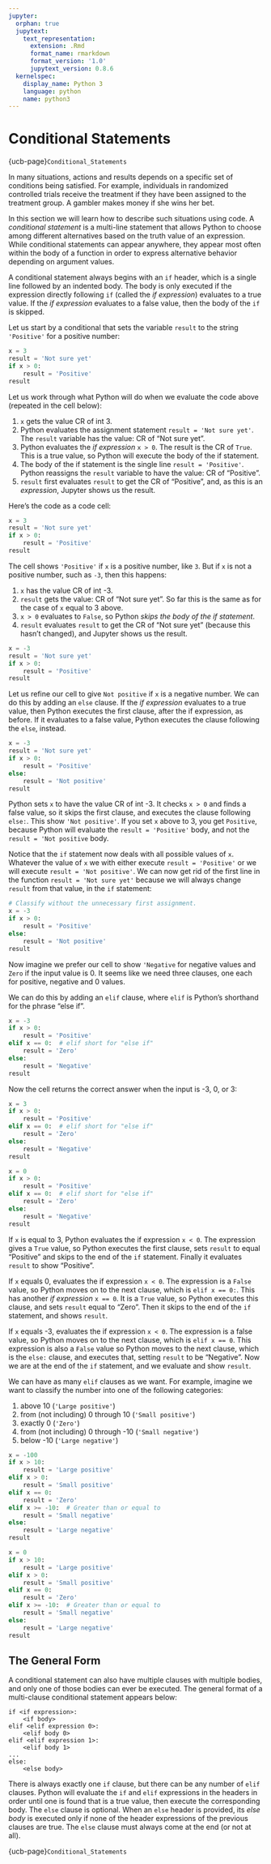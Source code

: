 ```yaml
---
jupyter:
  orphan: true
  jupytext:
    text_representation:
      extension: .Rmd
      format_name: rmarkdown
      format_version: '1.0'
      jupytext_version: 0.8.6
  kernelspec:
    display_name: Python 3
    language: python
    name: python3
---
```


# Conditional Statements

{ucb-page}`Conditional_Statements`

In many situations, actions and results depends on a specific set of
conditions being satisfied. For example, individuals in randomized
controlled trials receive the treatment if they have been assigned to
the treatment group. A gambler makes money if she wins her bet.

In this section we will learn how to describe such situations using
code. A *conditional statement* is a multi-line statement that allows
Python to choose among different alternatives based on the truth value
of an expression. While conditional statements can appear anywhere,
they appear most often within the body of a function in order to
express alternative behavior depending on argument values.

A conditional statement always begins with an `if` header, which is a single
line followed by an indented body. The body is only executed if the expression
directly following `if` (called the *if expression*) evaluates to a true value.
If the *if expression* evaluates to a false value, then the body of the `if` is
skipped.

Let us start by a conditional that sets the variable `result` to the string
`'Positive'`  for a positive number:

```python
x = 3
result = 'Not sure yet'
if x > 0:
    result = 'Positive'
result
```

Let us work through what Python will do when we evaluate the code above
(repeated in the cell below):

1. `x` gets the value CR of int 3.
2.   Python evaluates the assignment statement `result = 'Not sure yet'`. The
     `result` variable has the value: CR of "Not sure yet".
3.   Python evaluates the *if expression* `x > 0`.  The result is the
     CR of `True`.  This is a true value, so Python will execute the body of
     the if statement.
4.   The body of the if statement is the single line `result = 'Positive'`.
     Python reassigns the `result` variable to have the value: CR of
     "Positive".
1.   `result` first evaluates `result` to get the CR of "Positive", and, as
     this is an *expression*, Jupyter shows us the result.

Here's the code as a code cell:

```python
x = 3
result = 'Not sure yet'
if x > 0:
    result = 'Positive'
result
```

The cell shows `'Positive'` if `x` is a positive number, like `3`. But if `x`
is not a positive number, such as `-3`, then this happens:

1. `x` has the value CR of int -3.
1. `result` gets the value: CR of "Not sure yet".  So far this is the same as
   for the case of `x` equal to 3 above.
1. `x > 0` evaluates to `False`, so Python *skips the body of the if
   statement*.
1. `result` evaluates `result` to get the CR of "Not sure yet" (because this
   hasn't changed), and Jupyter shows us the result.

```python
x = -3
result = 'Not sure yet'
if x > 0:
    result = 'Positive'
result
```

Let us refine our cell to give `Not positive` if `x` is a negative number. We
can do this by adding an `else` clause.  If the *if expression* evaluates to a
true value, then Python executes the first clause, after the if expression, as
before.  If it evaluates to a false value, Python executes the clause following
the `else`, instead.

```python
x = -3
result = 'Not sure yet'
if x > 0:
    result = 'Positive'
else:
    result = 'Not positive'
result
```

Python sets `x` to have the value CR of int -3.  It checks `x > 0` and finds a
false value, so it skips the first clause, and executes the clause following
`else:`. This show `'Not positive'`.  If you set `x` above to 3, you get
`Positive`, because Python will evaluate the `result = 'Positive'` body, and
not the `result = 'Not positive` body.

Notice that the `if` statement now deals with all possible values of `x`.
Whatever the value of `x` we with either execute `result = 'Positive'` or we
will execute `result = 'Not positive'`.  We can now get rid of the first line
in the function `result = 'Not sure yet'` because we will always change
`result` from that value, in the `if` statement:

```python
# Classify without the unnecessary first assignment.
x = -3
if x > 0:
    result = 'Positive'
else:
    result = 'Not positive'
result
```

Now imagine we prefer our cell to show `'Negative` for negative values and
`Zero` if the input value is 0.  It seems like we need three clauses, one each
for positive, negative and 0 values.

We can do this by adding an `elif` clause, where `elif` is Python's
shorthand for the phrase "else if".

```python
x = -3
if x > 0:
    result = 'Positive'
elif x == 0:  # elif short for "else if"
    result = 'Zero'
else:
    result = 'Negative'
result
```

Now the cell returns the correct answer when the input is -3, 0, or 3:

```python
x = 3
if x > 0:
    result = 'Positive'
elif x == 0:  # elif short for "else if"
    result = 'Zero'
else:
    result = 'Negative'
result
```

```python
x = 0
if x > 0:
    result = 'Positive'
elif x == 0:  # elif short for "else if"
    result = 'Zero'
else:
    result = 'Negative'
result
```

If `x` is equal to 3, Python evaluates the if expression `x < 0`.  The
expression gives a `True` value, so Python executes the first clause, sets
`result` to equal "Positive" and skips to the end of the `if` statement.
Finally it evaluates `result` to show "Positive".

If `x` equals 0, evaluates the if expression `x < 0`.  The expression is a
`False` value, so Python moves on to the next clause, which is `elif x == 0:`.
This has another *if expression* `x == 0`.  It is a `True` value, so Python
executes this clause, and sets `result` equal to "Zero".  Then it skips to the
end of the `if` statement, and shows `result`.

If `x` equals -3, evaluates the if expression `x < 0`.  The expression is a
false value, so Python moves on to the next clause, which is `elif x == 0`.
This expression is also a `False` value so Python moves to the next clause,
which is the `else:` clause, and executes that, setting `result` to be
"Negative". Now we are at the end of the `if` statement, and we evaluate and
show `result`.

We can have as many `elif` clauses as we want.  For example, imagine we
want to classify the number into one of the following categories:

1. above 10 (`'Large positive'`)
1. from (not including) 0 through 10 (`'Small positive'`)
1. exactly 0 (`'Zero'`)
1. from (not including) 0 through -10 (`'Small negative'`)
1. below -10 (`'Large negative'`)


```python
x = -100
if x > 10:
    result = 'Large positive'
elif x > 0:
    result = 'Small positive'
elif x == 0:
    result = 'Zero'
elif x >= -10:  # Greater than or equal to
    result = 'Small negative'
else:
    result = 'Large negative'
result
```

```python
x = 0
if x > 10:
    result = 'Large positive'
elif x > 0:
    result = 'Small positive'
elif x == 0:
    result = 'Zero'
elif x >= -10:  # Greater than or equal to
    result = 'Small negative'
else:
    result = 'Large negative'
result
```

## The General Form

A conditional statement can also have multiple clauses with multiple bodies, and only one of those bodies can ever be executed. The general format of a multi-clause conditional statement appears below:

```
if <if expression>:
    <if body>
elif <elif expression 0>:
    <elif body 0>
elif <elif expression 1>:
    <elif body 1>
...
else:
    <else body>
```

There is always exactly one `if` clause, but there can be any number of `elif`
clauses. Python will evaluate the `if` and `elif` expressions in the headers in
order until one is found that is a true value, then execute the corresponding
body. The `else` clause is optional. When an `else` header is provided, its
*else body* is executed only if none of the header expressions of the previous
clauses are true. The `else` clause must always come at the end (or not at
all).

{ucb-page}`Conditional_Statements`
